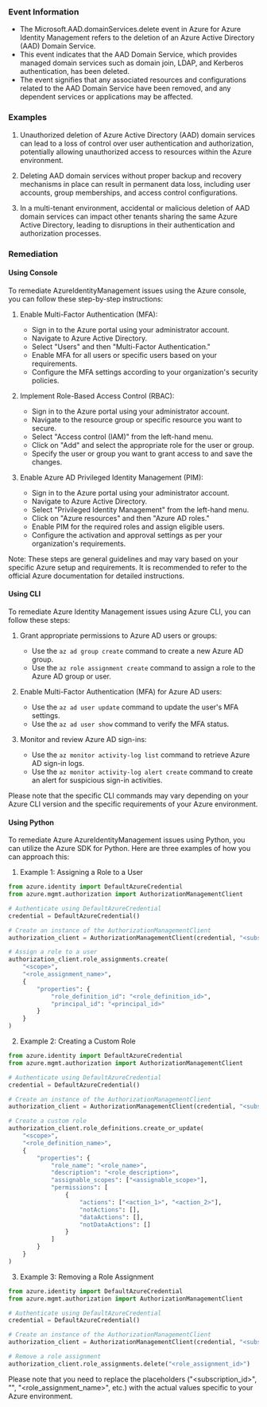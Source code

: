 
### Event Information

- The Microsoft.AAD.domainServices.delete event in Azure for Azure Identity Management refers to the deletion of an Azure Active Directory (AAD) Domain Service.
- This event indicates that the AAD Domain Service, which provides managed domain services such as domain join, LDAP, and Kerberos authentication, has been deleted.
- The event signifies that any associated resources and configurations related to the AAD Domain Service have been removed, and any dependent services or applications may be affected.


### Examples

1. Unauthorized deletion of Azure Active Directory (AAD) domain services can lead to a loss of control over user authentication and authorization, potentially allowing unauthorized access to resources within the Azure environment.

2. Deleting AAD domain services without proper backup and recovery mechanisms in place can result in permanent data loss, including user accounts, group memberships, and access control configurations.

3. In a multi-tenant environment, accidental or malicious deletion of AAD domain services can impact other tenants sharing the same Azure Active Directory, leading to disruptions in their authentication and authorization processes.

### Remediation

#### Using Console

To remediate AzureIdentityManagement issues using the Azure console, you can follow these step-by-step instructions:

1. Enable Multi-Factor Authentication (MFA):
   - Sign in to the Azure portal using your administrator account.
   - Navigate to Azure Active Directory.
   - Select "Users" and then "Multi-Factor Authentication."
   - Enable MFA for all users or specific users based on your requirements.
   - Configure the MFA settings according to your organization's security policies.

2. Implement Role-Based Access Control (RBAC):
   - Sign in to the Azure portal using your administrator account.
   - Navigate to the resource group or specific resource you want to secure.
   - Select "Access control (IAM)" from the left-hand menu.
   - Click on "Add" and select the appropriate role for the user or group.
   - Specify the user or group you want to grant access to and save the changes.

3. Enable Azure AD Privileged Identity Management (PIM):
   - Sign in to the Azure portal using your administrator account.
   - Navigate to Azure Active Directory.
   - Select "Privileged Identity Management" from the left-hand menu.
   - Click on "Azure resources" and then "Azure AD roles."
   - Enable PIM for the required roles and assign eligible users.
   - Configure the activation and approval settings as per your organization's requirements.

Note: These steps are general guidelines and may vary based on your specific Azure setup and requirements. It is recommended to refer to the official Azure documentation for detailed instructions.

#### Using CLI

To remediate Azure Identity Management issues using Azure CLI, you can follow these steps:

1. Grant appropriate permissions to Azure AD users or groups:
   - Use the `az ad group create` command to create a new Azure AD group.
   - Use the `az role assignment create` command to assign a role to the Azure AD group or user.

2. Enable Multi-Factor Authentication (MFA) for Azure AD users:
   - Use the `az ad user update` command to update the user's MFA settings.
   - Use the `az ad user show` command to verify the MFA status.

3. Monitor and review Azure AD sign-ins:
   - Use the `az monitor activity-log list` command to retrieve Azure AD sign-in logs.
   - Use the `az monitor activity-log alert create` command to create an alert for suspicious sign-in activities.

Please note that the specific CLI commands may vary depending on your Azure CLI version and the specific requirements of your Azure environment.

#### Using Python

To remediate Azure AzureIdentityManagement issues using Python, you can utilize the Azure SDK for Python. Here are three examples of how you can approach this:

1. Example 1: Assigning a Role to a User
```python
from azure.identity import DefaultAzureCredential
from azure.mgmt.authorization import AuthorizationManagementClient

# Authenticate using DefaultAzureCredential
credential = DefaultAzureCredential()

# Create an instance of the AuthorizationManagementClient
authorization_client = AuthorizationManagementClient(credential, "<subscription_id>")

# Assign a role to a user
authorization_client.role_assignments.create(
    "<scope>",
    "<role_assignment_name>",
    {
        "properties": {
            "role_definition_id": "<role_definition_id>",
            "principal_id": "<principal_id>"
        }
    }
)
```

2. Example 2: Creating a Custom Role
```python
from azure.identity import DefaultAzureCredential
from azure.mgmt.authorization import AuthorizationManagementClient

# Authenticate using DefaultAzureCredential
credential = DefaultAzureCredential()

# Create an instance of the AuthorizationManagementClient
authorization_client = AuthorizationManagementClient(credential, "<subscription_id>")

# Create a custom role
authorization_client.role_definitions.create_or_update(
    "<scope>",
    "<role_definition_name>",
    {
        "properties": {
            "role_name": "<role_name>",
            "description": "<role_description>",
            "assignable_scopes": ["<assignable_scope>"],
            "permissions": [
                {
                    "actions": ["<action_1>", "<action_2>"],
                    "notActions": [],
                    "dataActions": [],
                    "notDataActions": []
                }
            ]
        }
    }
)
```

3. Example 3: Removing a Role Assignment
```python
from azure.identity import DefaultAzureCredential
from azure.mgmt.authorization import AuthorizationManagementClient

# Authenticate using DefaultAzureCredential
credential = DefaultAzureCredential()

# Create an instance of the AuthorizationManagementClient
authorization_client = AuthorizationManagementClient(credential, "<subscription_id>")

# Remove a role assignment
authorization_client.role_assignments.delete("<role_assignment_id>")
```

Please note that you need to replace the placeholders ("<subscription_id>", "<scope>", "<role_assignment_name>", etc.) with the actual values specific to your Azure environment.

